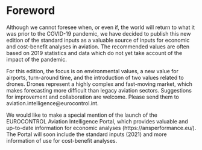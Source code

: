 
# Foreword {-}

Although we cannot foresee when, or even if, the world will return to what it was
prior to the COVID-19 pandemic, we have decided to publish this new edition of
the standard inputs as a valuable source of inputs for economic and 
cost-benefit analyses in aviation.
The recommended values are often based on 2019 statistics and data which do not
yet take account of the impact of the pandemic.

For this edition, the focus is on environmental values, a new value for airports,
turn-around time, and the introduction of two values related to drones.
Drones represent a highly complex and fast-moving market, which makes forecasting
more difficult than legacy aviation sectors.
Suggestions for improvement and collaboration are welcome.
Please send them to aviation.intelligence@eurocontrol.int.

We would like to make a special mention of the launch of the EUROCONTROL
Aviation Intelligence Portal, which provides valuable and up-to-date information
for economic analyses (https://ansperformance.eu/).
The Portal will soon include the standard inputs (2021) and more information 
of use for cost-benefit analyses.
